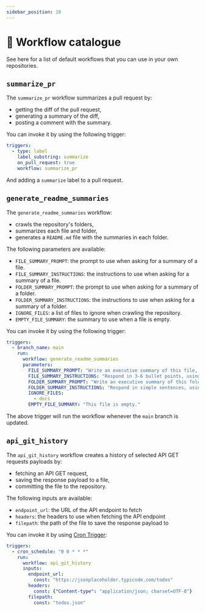 ```yaml
---
sidebar_position: 10
---
```


# 🌊 Workflow catalogue

See here for a list of default workflows that you can use in your own repositories.

## `summarize_pr`

The `summarize_pr` workflow summarizes a pull request by:
- getting the diff of the pull request,
- generating a summary of the diff,
- posting a comment with the summary.

You can invoke it by using the following trigger:

```yaml
triggers:
  - type: label
    label_substring: summarize
    on_pull_request: true
    workflow: summarize_pr
```

And adding a `summarize` label to a pull request.

## `generate_readme_summaries`

The `generate_readme_summaries` workflow:
- crawls the repository's folders,
- summarizes each file and folder,
- generates a `README.md` file with the summaries in each folder.

The following parameters are available:
- `FILE_SUMMARY_PROMPT`: the prompt to use when asking for a summary of a file.
- `FILE_SUMMARY_INSTRUCTIONS`: the instructions to use when asking for a summary of a file.
- `FOLDER_SUMMARY_PROMPT`: the prompt to use when asking for a summary of a folder.
- `FOLDER_SUMMARY_INSTRUCTIONS`: the instructions to use when asking for a summary of a folder.
- `IGNORE_FILES`: a list of files to ignore when crawling the repository.
- `EMPTY_FILE_SUMMARY`: the summary to use when a file is empty.

You can invoke it by using the following trigger:

```yaml
triggers:
  - branch_name: main
    run:
      workflow: generate_readme_summaries
      parameters:
        FILE_SUMMARY_PROMPT: "Write an executive summary of this file, intended for someone seeing it for the first time. Write 3-6 bullet points, prefixed with emojis."
        FILE_SUMMARY_INSTRUCTIONS: "Respond in 3-6 bullet points, using plenty of emojis."
        FOLDER_SUMMARY_PROMPT: "Write an executive summary of this folder, intended for someone seeing it for the first time. Respond in 3-5 sentences."
        FOLDER_SUMMARY_INSTRUCTIONS: "Respond in simple sentences, using plenty of emojis."
        IGNORE_FILES:
          - docs
        EMPTY_FILE_SUMMARY: "This file is empty."
```

The above trigger will run the workflow whenever the `main` branch is updated.

## `api_git_history`

The `api_git_history` workflow creates a history of selected API GET requests payloads by:
- fetching an API GET request,
- saving the response payload to a file,
- committing the file to the repository.

The following inputs are available:
- `endpoint_url`: the URL of the API endpoint to fetch
- `headers`: the headers to use when fetching the API endpoint
- `filepath`: the path of the file to save the response payload to

You can invoke it by using [Cron Trigger](/reference/triggers#-properties-of-different-triggers):

```yaml
triggers:
  - cron_schedule: "0 0 * * *"
    run: 
      workflow: api_git_history
      inputs: 
        endpoint_url: 
          const: "https://jsonplaceholder.typicode.com/todos"
        headers: 
          const: {"Content-type": "application/json; charset=UTF-8"}
        filepath:
          const: "todos.json"
```